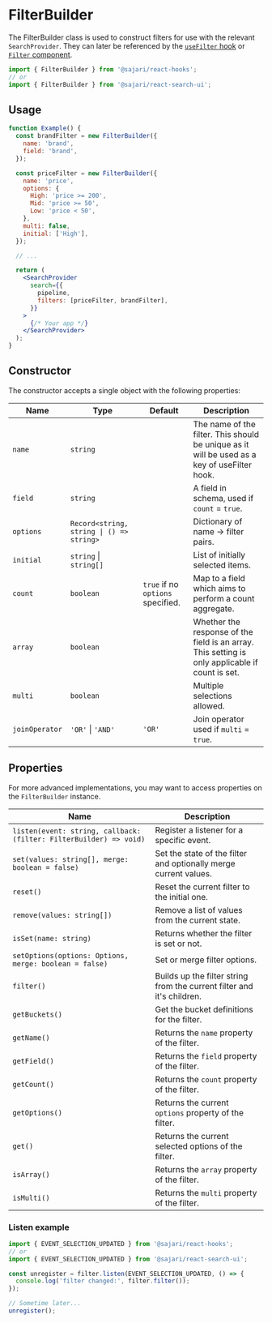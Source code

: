 
<SEO
  title="FilterBuilder"
  description="The FilterBuilder class is used to construct filters for use with the relevant SearchProvider."
/>

# FilterBuilder

The FilterBuilder class is used to construct filters for use with the relevant `SearchProvider`. They can later be referenced by the [`useFilter` hook](/hooks/usefilter) or [`Filter` component](/search-ui/filter).

```js
import { FilterBuilder } from '@sajari/react-hooks';
// or
import { FilterBuilder } from '@sajari/react-search-ui';
```

## Usage

```jsx live=false
function Example() {
  const brandFilter = new FilterBuilder({
    name: 'brand',
    field: 'brand',
  });

  const priceFilter = new FilterBuilder({
    name: 'price',
    options: {
      High: 'price >= 200',
      Mid: 'price >= 50',
      Low: 'price < 50',
    },
    multi: false,
    initial: ['High'],
  });

  // ...

  return (
    <SearchProvider
      search={{
        pipeline,
        filters: [priceFilter, brandFilter],
      }}
    >
      {/* Your app */}
    </SearchProvider>
  );
}
```

## Constructor

The constructor accepts a single object with the following properties:

| Name           | Type                                     | Default                           | Description                                                                                     |
| -------------- | ---------------------------------------- | --------------------------------- | ----------------------------------------------------------------------------------------------- |
| `name`         | `string`                                 |                                   | The name of the filter. This should be unique as it will be used as a key of useFilter hook.    |
| `field`        | `string`                                 |                                   | A field in schema, used if `count` = `true`.                                                    |
| `options`      | `Record<string, string \| () => string>` |                                   | Dictionary of name -> filter pairs.                                                             |
| `initial`      | `string` \| `string[]`                   |                                   | List of initially selected items.                                                               |
| `count`        | `boolean`                                | `true` if no `options` specified. | Map to a field which aims to perform a count aggregate.                                         |
| `array`        | `boolean`                                |                                   | Whether the response of the field is an array. This setting is only applicable if count is set. |
| `multi`        | `boolean`                                |                                   | Multiple selections allowed.                                                                    |
| `joinOperator` | `'OR'` \| `'AND'`                        | `'OR'`                            | Join operator used if `multi` = `true`.                                                         |

## Properties

For more advanced implementations, you may want to access properties on the `FilterBuilder` instance.

| Name                                                               | Description                                                            |
| ------------------------------------------------------------------ | ---------------------------------------------------------------------- |
| `listen(event: string, callback: (filter: FilterBuilder) => void)` | Register a listener for a specific event.                              |
| `set(values: string[], merge: boolean = false)`                    | Set the state of the filter and optionally merge current values.       |
| `reset()`                                                          | Reset the current filter to the initial one.                           |
| `remove(values: string[])`                                         | Remove a list of values from the current state.                        |
| `isSet(name: string)`                                              | Returns whether the filter is set or not.                              |
| `setOptions(options: Options, merge: boolean = false)`             | Set or merge filter options.                                           |
| `filter()`                                                         | Builds up the filter string from the current filter and it's children. |
| `getBuckets()`                                                     | Get the bucket definitions for the filter.                             |
| `getName()`                                                        | Returns the `name` property of the filter.                             |
| `getField()`                                                       | Returns the `field` property of the filter.                            |
| `getCount()`                                                       | Returns the `count` property of the filter.                            |
| `getOptions()`                                                     | Returns the current `options` property of the filter.                  |
| `get()`                                                            | Returns the current selected options of the filter.                    |
| `isArray()`                                                        | Returns the `array` property of the filter.                            |
| `isMulti()`                                                        | Returns the `multi` property of the filter.                            |

### Listen example

```js
import { EVENT_SELECTION_UPDATED } from '@sajari/react-hooks';
// or
import { EVENT_SELECTION_UPDATED } from '@sajari/react-search-ui';

const unregister = filter.listen(EVENT_SELECTION_UPDATED, () => {
  console.log('filter changed:', filter.filter());
});

// Sometime later...
unregister();
```
